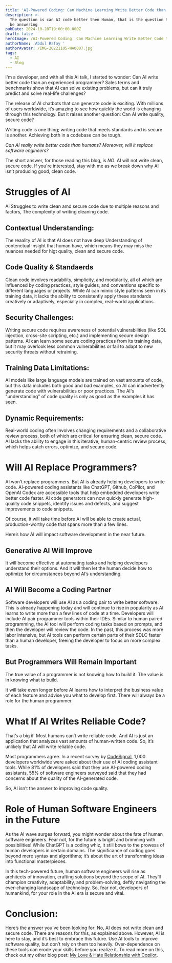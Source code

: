 ```yaml
---
title: 'AI-Powered Coding: Can Machine Learning Write Better Code than Humans?'
description: >-
  The question is can AI code better then Human, that is the question that I'll
  be answering
pubDate: 2024-10-28T19:00:00.000Z
draft: false
heroImage: /AI-Powered Coding  Can Machine Learning Write Better Code than Humans.png
authorName: 'Abdul Rafay '
authorAvatar: /IMG-20221105-WA0007.jpg
tags:
  - AI
  - Blog
---
```


I'm a developer, and with all this AI talk, I started to wonder: Can AI write better code than an experienced programmer? Sales terms and benchmarks show that AI can solve existing problems, but can it truly predict and solve real-life challenges?

The release of AI chatbots that can generate code is exciting. With millions of users worldwide, it’s amazing to see how quickly the world is changing through this technology. But it raises another question: Can AI write quality, secure code?

Writing code is one thing; writing code that meets standards and is secure is another. Achieving both in a codebase can be tough.

*Can AI really write better code than humans? Moreover, will it replace software engineers?*

The short answer, for those reading this blog, is *NO*. AI will not write clean, secure code. If you're interested, stay with me as we break down why AI isn’t producing good, clean code.

# Struggles of AI

Ai Struggles to write clean amd secure code due to multiple reasons and factors, The complexity of writing cleaning code.

## Contextual Understanding:

The reaality of AI is that AI does not have deep Understanding of contenctual insight that human have, which means they may miss the nuances needed for higt quality, clean and secure code.

## Code Quality & Standaerds

Clean code involves readability, simplicity, and modularity, all of which are influenced by coding practices, style guides, and conventions specific to different languages or projects. While AI can mimic style patterns seen in its training data, it lacks the ability to consistently apply these standards creatively or adaptively, especially in complex, real-world applications.

## Security Challenges:

Writing secure code requires awareness of potential vulnerabilities (like SQL injection, cross-site scripting, etc.) and implementing secure design patterns. AI can learn some secure coding practices from its training data, but it may overlook less common vulnerabilities or fail to adapt to new security threats without retraining.

## Training Data Limitations:

AI models like large language models are trained on vast amounts of code, but this data includes both good and bad examples, so AI can inadvertently generate code with vulnerabilities or poor practices. The AI's "understanding" of code quality is only as good as the examples it has seen.

## Dynamic Requirements:

Real-world coding often involves changing requirements and a collaborative review process, both of which are critical for ensuring clean, secure code. AI lacks the ability to engage in this iterative, human-centric review process, which helps catch errors, optimize, and secure code.

# Will AI Replace Programmers?

AI won’t replace programmers. But AI is already helping developers to write code. AI-powered coding assistants like ChatGPT, Github, CoPilot, and OpenAI Codex are accessible tools that help embedded developers write better code faster. AI code generators can now quickly generate high-quality code snippets, identify issues and defects, and suggest improvements to code snippets.

Of course, it will take time before AI will be able to create actual, production-worthy code that spans more than a few lines.

Here’s how AI will impact software development in the near future.

## Generative AI Will Improve

It will become effective at automating tasks and helping developers understand their options. And it will then let the human decide how to optimize for circumstances beyond AI’s understanding.

## AI Will Become a Coding Partner

Software developers will use AI as a coding pair to write better software. This is already happening today and will continue to rise in popularity as AI learns to write more than a few lines of code at a time. Developers will include AI pair programmer tools within their IDEs. Similar to human paired programming, the AI tool will perform coding tasks based on prompts, and then the developer will review the code. In the past, this process was more labor intensive, but AI tools can perform certain parts of their SDLC faster than a human developer, freeing the developer to focus on more complex tasks.

## But Programmers Will Remain Important

The true value of a programmer is not knowing how to build it. The value is in knowing what to build.

It will take even longer before AI learns how to interpret the business value of each feature and advise you what to develop first. There will always be a role for the human programmer.

# What If AI Writes Reliable Code?

That’s a big if. Most humans can’t write reliable code. And AI is just an application that analyzes vast amounts of human-written code. So, it’s unlikely that AI will write reliable code.

Most programmers agree. In a recent survey by [CodeSignal](https://codesignal.com/report-developers-and-ai-coding-assistant-trends/), 1,000 developers worldwide were asked about their use of AI coding assistant tools. While 81% of developers said that they use AI-powered coding assistants, 55% of software engineers surveyed said that they had concerns about the quality of the AI-generated code.

So, AI isn’t the answer to improving code quality.

# Role of Human Software Engineers in the Future

As the AI wave surges forward, you might wonder about the fate of human software engineers. Fear not, for the future is bright and brimming with possibilities! While ChatGPT is a coding whiz, it still bows to the prowess of human developers in certain domains. The significance of coding goes beyond mere syntax and algorithms; it’s about the art of transforming ideas into functional masterpieces.

In this tech-powered future, human software engineers will rise as architects of innovation, crafting solutions beyond the scope of AI. They’ll champion creativity, adaptability, and problem-solving, deftly navigating the ever-changing landscape of technology. So, fear not, developers of humankind, for your role in the AI era is secure and vital.

# Conclusion:

Here’s the answer you’ve been looking for: No, AI does not write clean and secure code. There are reasons for this, as explained above. However, AI is here to stay, and it’s best to embrace this future. Use AI tools to improve software quality, but don’t rely on them too heavily. Over-dependence on these tools can erode your skills before you realize it. To read more on this, check out my other blog post: [My Love & Hate Relationship with Copilot](https://www.rafay99.com/blog/mylovehaterelationshipwithcopilot/).
